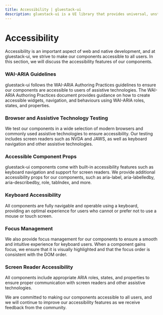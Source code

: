 ```yaml
---
title: Accessibility | gluestack-ui
description: gluestack-ui is a UI library that provides universal, unstyled, and accessible components. It includes keyboard accessibility and focus management features, making it a great choice for developers who prioritize accessibility and usability.
---
```



<Meta title="Nativewind/Core Concepts/Accessibility" />

# Accessibility

Accessibility is an important aspect of web and native development, and at gluestack-ui, we strive to make our components accessible to all users. In this section, we will discuss the accessibility features of our components.

### WAI-ARIA Guidelines

gluestack-ui follows the WAI-ARIA Authoring Practices guidelines to ensure our components are accessible to users of assistive technologies. The WAI-ARIA Authoring Practices document provides guidance on how to create accessible widgets, navigation, and behaviours using WAI-ARIA roles, states, and properties.

### Browser and Assistive Technology Testing

We test our components in a wide selection of modern browsers and commonly used assistive technologies to ensure accessibility. Our testing includes screen readers such as NVDA and JAWS, as well as keyboard navigation and other assistive technologies.

### Accessible Component Props

gluestack-ui components come with built-in accessibility features such as keyboard navigation and support for screen readers. We provide additional accessibility props for our components, such as aria-label, aria-labelledby, aria-describedby, role, tabIndex, and more.

### Keyboard Accessibility

All components are fully navigable and operable using a keyboard, providing an optimal experience for users who cannot or prefer not to use a mouse or touch screen.

### Focus Management

We also provide focus management for our components to ensure a smooth and intuitive experience for keyboard users. When a component gains focus, we ensure that it is visually highlighted and that the focus order is consistent with the DOM order.

### Screen Reader Accessibility

All components include appropriate ARIA roles, states, and properties to ensure proper communication with screen readers and other assistive technologies.

We are committed to making our components accessible to all users, and we will continue to improve our accessibility features as we receive feedback from the community.
